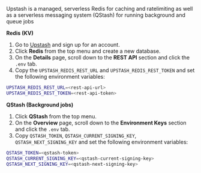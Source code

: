 Upstash is a managed, serverless Redis for caching and ratelimiting as well as a
serverless messaging system (QStash) for running background and queue jobs

**Redis (KV)**

1. Go to [Upstash](https://upstash.com/) and sign up for an account.
2. Click **Redis** from the top menu and create a new database.
3. On the **Details** page, scroll down to the **REST API** section and click the `.env` tab.
4. Copy the `UPSTASH_REDIS_REST_URL` and `UPSTASH_REDIS_REST_TOKEN` and set the following environment variables:

```bash
UPSTASH_REDIS_REST_URL=<rest-api-url>
UPSTASH_REDIS_REST_TOKEN=<rest-api-token>
```

**QStash (Background jobs)**

1. Click **QStash** from the top menu.
2. On the **Overview** page, scroll down to the **Environment Keys** section and click the `.env` tab.
3. Copy `QSTASH_TOKEN`, `QSTASH_CURRENT_SIGNING_KEY`, `QSTASH_NEXT_SIGNING_KEY` and set the following environment variables:

```bash
QSTASH_TOKEN=<qstash-token>
QSTASH_CURRENT_SIGNING_KEY=<qstash-current-signing-key>
QSTASH_NEXT_SIGNING_KEY=<qstash-next-signing-key>
```
